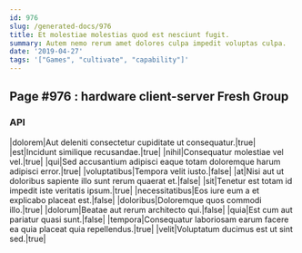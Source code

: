 ```yaml
---
id: 976
slug: /generated-docs/976
title: Et molestiae molestias quod est nesciunt fugit.
summary: Autem nemo rerum amet dolores culpa impedit voluptas culpa.
date: '2019-04-27'
tags: '["Games", "cultivate", "capability"]'
---
```


## Page #976 : hardware client-server Fresh Group
### API

|dolorem|Aut deleniti consectetur cupiditate ut consequatur.|true|
|est|Incidunt similique recusandae.|true|
|nihil|Consequatur molestiae vel vel.|true|
|qui|Sed accusantium adipisci eaque totam doloremque harum adipisci error.|true|
|voluptatibus|Tempora velit iusto.|false|
|at|Nisi aut ut doloribus sapiente illo sunt rerum quaerat et.|false|
|sit|Tenetur est totam id impedit iste veritatis ipsum.|true|
|necessitatibus|Eos iure eum a et explicabo placeat est.|false|
|doloribus|Doloremque quos commodi illo.|true|
|dolorum|Beatae aut rerum architecto qui.|false|
|quia|Est cum aut pariatur quasi sunt.|false|
|tempora|Consequatur laboriosam earum facere ea quia placeat quia repellendus.|true|
|velit|Voluptatum ducimus est ut sint sed.|true|




<Partial />



